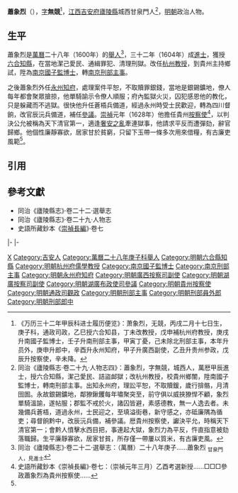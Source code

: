 '''蕭象烈'''（{{bd|16世紀||17世紀}}），[[表字|字]]'''無競'''<ref>《万历三十二年甲辰科进士履历便览》：萧象烈，无競，丙戌二月十七日生，庚子科，通政司政，乙巳授六合知县，丁未改教授，戊申補杭州府教授，庚戌升南國子監博士，壬子升南刑部主事，甲寅丁憂，己未除北刑部主事，本年升员外，庚申升郎中，辛酉升永州知府，甲子升廣西副使，乙丑升贵州参政，戊辰升按察使，辛未降。</ref>，[[江西等處承宣布政使司|江西]][[吉安府|吉安府]][[廬陵縣|廬陵縣]]城西甘泉門人<ref name=djs>同治《廬陵縣志·卷二十九·人物志四》：蕭象烈，字無競，城西人，萬厯甲辰進士，授六合知縣，潔己愛民、詰盜䘏獄；改杭州教授，校貴州鄉闈，陞南國子監博士，轉南刑部主事。出知永州府，理訟平恕，不取贖鍰，歲行揜骼，月清囹圄。永故銀錫鑛地，鄰獠鍬钁每年嘯聚突至，前守俱以威挾獠悍不顧，象烈單騎溫諭，遂帖服；郡監不戒於火，諸囚皆避，素感德教，無一人逸去者。未幾備兵蒼梧，道過永州，士民迎之，至填溢街巷，新守感之，亦砥廉隅為循吏；尋督餉黔中，改辰沅兵備，補參議。厯貴州按察使，讞決平允，時稱天下清官第一；會黔人憤擊水西目把，事連起大獄，象烈力為平反，忤直指意被劾落職歸。生平廉靜寡欲，居家甘貧，所存僅一帶屢以質米，有古廉吏風。</ref>，[[明朝|明朝]]政治人物。

==生平==
蕭象烈是[[萬曆|萬曆]]二十八年（1600年）的[[舉人|舉人]]<ref>同治《廬陵縣志》·卷二十二·選舉志：（萬曆）二十八年庚子……蕭象烈 <sub>甘泉門人，見進士</sub></ref>，三十二年（1604年）成[[進士|進士]]，獲授[[六合縣|六合]][[知縣|知縣]]，在當地潔己愛民、通緝罪犯、清理刑獄。改任[[杭州府|杭州]][[教授_(官名)|教授]]，到貴州主持鄉試，陞為[[南京國子監|南京國子監]][[博士_(官職)|博士]]，轉[[南京六部|南京刑部]][[主事|主事]]。

之後蕭象烈外任[[永州府|永州]][[知府|知府]]，處理案件平恕，不取贖罪銀錢，當地是銀錫鑛地，僚人每年都會聚眾搶掠，他單騎諭示令僚人順服；府內監獄火災，囚犯感恩他的教化，只是躲藏而不逃獄。很快他升任蒼梧兵備道，經過永州時受士民歡迎，轉為四川督餉，改官辰沅兵備道，補任[[參議|參議]]。[[崇禎|崇禎]]元年（1628年）他擔任貴州[[按察使|按察使]]<ref>史語所藏鈔本《崇禎長編》·卷七：（崇禎元年三月）乙酉考選新授……□□□參政蕭象烈為貴州按察使……</ref>，以判決公允被稱為天下清官第一，適逢[[奢安之亂|奢安之亂]]牽連獄事，他請求平反而遭彈劾，辭官歸鄉。他個性廉靜寡欲，居家甘於貧窮，只留下玉帶一條多次用來借糧，有古廉吏風範<ref name=djs/>。

==引用==
{{reflist}}

==參考文獻==
*同治《廬陵縣志》·卷二十二·選舉志
*同治《廬陵縣志》·卷二十九·人物志
*史語所藏鈔本《[[崇禎長編|崇禎長編]]》·卷七

{{start box}}
{{s-off}}
{{s-before|[[劉文定_(明朝)|劉文定]]}}
{{s-title|明朝六合縣知縣|1605年－1608年}}
{{s-after|[[米萬鍾|米萬鍾]]}}
|-
{{s-before|[[孫大信_(明朝)|孫大信]]}}
{{s-title|明朝杭州府教授|1608年－萬曆年間}}
{{s-vacant|不詳|next=[[劉繼禮|劉繼禮]]}}
|-
{{s-before|[[林士標|林士標]]}}
{{s-title|明朝永州府知府|1623年－1627年}}
{{s-after|[[段鏷|段鏷]]}}
{{end box}}

{{萬曆三十二年甲辰科殿試金榜}}

[[Category:萧姓|X]]
[[Category:吉安人|Category:吉安人]]
[[Category:萬曆二十八年庚子科舉人|Category:萬曆二十八年庚子科舉人]]
[[Category:明朝六合縣知縣|Category:明朝六合縣知縣]]
[[Category:明朝杭州府儒學教授|Category:明朝杭州府儒學教授]]
[[Category:南京國子監博士|Category:南京國子監博士]]
[[Category:南京刑部主事|Category:南京刑部主事]]
[[Category:明朝永州府知府|Category:明朝永州府知府]]
[[Category:明朝廣西按察司副使|Category:明朝廣西按察司副使]]
[[Category:明朝湖廣按察司副使|Category:明朝湖廣按察司副使]]
[[Category:明朝湖廣布政使司參議|Category:明朝湖廣布政使司參議]]
[[Category:明朝貴州按察使|Category:明朝貴州按察使]]
[[Category:明朝通政司觀政|Category:明朝通政司觀政]]
[[Category:明朝刑部主事|Category:明朝刑部主事]]
[[Category:明朝刑部員外郎|Category:明朝刑部員外郎]]
[[Category:明朝刑部郎中|Category:明朝刑部郎中]]